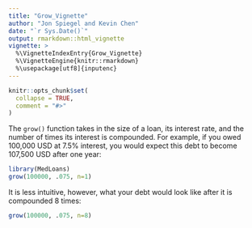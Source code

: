 ```yaml
---
title: "Grow_Vignette"
author: "Jon Spiegel and Kevin Chen"
date: "`r Sys.Date()`"
output: rmarkdown::html_vignette
vignette: >
  %\VignetteIndexEntry{Grow_Vignette}
  %\VignetteEngine{knitr::rmarkdown}
  %\usepackage[utf8]{inputenc}
---
```


```r
knitr::opts_chunk$set(
  collapse = TRUE,
  comment = "#>"
)
```

The `grow()` function takes in the size of a loan, its interest rate, and the number of times its interest is compounded. For example, if you owed 100,000 USD at 7.5% interest, you would expect this debt to become 107,500 USD after one year:

```r
library(MedLoans)
grow(100000, .075, n=1)
```

It is less intuitive, however, what your debt would look like after it is compounded 8 times:

```r
grow(100000, .075, n=8)
```


